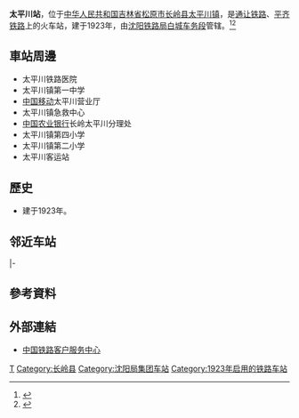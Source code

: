 {{noteTA
|1=zh-cn:始发车次; zh-hk:列車班次;
|2=zh-cn:车次; zh-hk:班次;
}}
{{Infobox China railway station
|车站名称 = 太平川站
|图片 = 
|图片介绍 = 
|其他名称 = 
|车站拼音 = Taipingchuan
|英文名称 = Taipingchuan Railway Station
|车站代码 = 56426<ref>{{cite book|title=中华人民共和国铁路车站代码（GB/T 10302-2010）|publisher=中国标准出版社|year=2010|isbn=155066140495|ignore-isbn-error=true|pages=34}}</ref>
|电报码 = TIT<ref>{{cite book|author=铁道部电子计算技术中心, 铁道部运输局|title=铁路车站站名代码表：TMIS使用|publisher=中国铁道出版社|location=北京|year=1998|isbn=9787113030995|pages=138}}</ref><ref>{{cite book|author=[[中华人民共和国铁道部|中华人民共和国铁道部]]|title=铁路电报站名略号（2012）|publisher=中国铁道出版社|location=北京|year=2012|unified=15113·3468|pages=122}}</ref>
|拼音码 = TPC
|车站功能 = 客货运站
|技术性质 = 区段站
|业务性质 = 
|始建时间 = 
|开通运营 = 
|车站地址 = [[吉林省|吉林省]][[松原市_(吉林省)|松原市]][[长岭县|长岭县]][[太平川镇_(长岭县)|太平川镇]]
|坐标 = {{coord|44.397213|123.178705|display=inline,title}}
|归属 = [[沈阳铁路局|沈阳铁路局]][[白城车务段|白城车务段]]
|线路 = [[通让铁路|通让铁路]]、[[平齐铁路|平齐铁路]]
|车站等级 = [[二等站_(中铁)|二等站]]
|使用状态 = 运营中
|股道数目 = 
|正线 = 
|到发线 = 
|其它线 = 
|月台数目 = 2
|侧式站台 = 
|岛式站台 = 
|站台面 = 
|网站 = 
|站线配置图 = 
|站线配置图宽度 = 
}}
'''太平川站'''，位于[[中华人民共和国|中华人民共和国]][[吉林省|吉林省]][[松原市_(吉林省)|松原市]][[长岭县|长岭县]][[太平川镇_(长岭县)|太平川镇]]，是[[通让铁路|通让铁路]]、[[平齐铁路|平齐铁路]]上的火车站，建于1923年，由[[沈阳铁路局|沈阳铁路局]][[白城车务段|白城车务段]]管辖。<ref>{{Cite web |url=http://search.huochepiao.com/huochezhan/jieshao/1239.htm |title=太平川火车站介绍 |accessdate=2018-02-07 |archive-date=2018-02-07 |archive-url=https://web.archive.org/web/20180207182841/http://search.huochepiao.com/huochezhan/jieshao/1239.htm |dead-url=no }}</ref><ref>{{cite web|author=班振军|url=http://www.sytlj.com/ShowArticle.aspx?id=5,8343|title=用真情谱写奉献之歌——记全局月度“十大车站服务标兵”、白城车务段太平川站客运值班员梁玉丽|work=沈阳铁道报|date=2012-10-26|accessdate=2016-06-19|archive-date=2016-09-19|archive-url=https://web.archive.org/web/20160919122200/http://www.sytlj.com/ShowArticle.aspx?id=5,8343|dead-url=no}}</ref>

==車站周邊==
* 太平川铁路医院
* 太平川镇第一中学
* [[中国移动|中国移动]]太平川营业厅
* 太平川镇急救中心
* [[中国农业银行|中国农业银行]]长岭太平川分理处
* 太平川镇第四小学
* 太平川镇第二小学
* 太平川客运站

==歷史==
* 建于1923年。

==邻近车站==
{{start rail box|[[File:China_Railways.svg|16px]] [[中国铁路|中国铁路]]}}
{{s-inop|[[敖力布告站|敖力布告站]]|{{站|通辽}}方向}}
{{s-line|[[通让铁路|通让铁路]]<br />← 24km 太平川站 8km →{{0}}}}
{{s-inop|[[长青站|长青站]]|{{站|大庆西}}方向}}
|-
{{s-inop|[[保康站|保康站]]|{{站|四平}}方向}}
{{s-line|[[平齐铁路|平齐铁路]]<br />← 34km 太平川站 50km →}}
{{s-inop|[[开通站|开通站]]|{{站|齐齐哈尔}}方向}}
{{end box}}

==參考資料==
{{reflist}}

==外部連結==
* [http://www.12306.cn/mormhweb/ 中国铁路客户服务中心]{{Wayback|url=http://www.12306.cn/mormhweb/ |date=20180205163941 }}
{{China-rail-stub}}
{{通让铁路}}
{{平齐铁路}}
[[Category:松原市铁路车站|T]]
[[Category:长岭县|Category:长岭县]]
[[Category:沈阳局集团车站|Category:沈阳局集团车站]]
[[Category:1923年启用的铁路车站|Category:1923年启用的铁路车站]]
